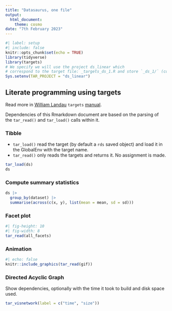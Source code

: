 ```yaml
---
title: "Datasaurus, one file"
output: 
  html_document:
    theme: cosmo
date: "7th February 2023"
---
```


```r
#| label: setup
#| include: false
knitr::opts_chunk$set(echo = TRUE)
library(tidyverse)
library(targets)
# We specify we will use the project ds_linear which 
# correspond to the target file: _targets_ds_1.R and store `_ds_1/` (config: `_targets.yaml`)
Sys.setenv(TAR_PROJECT = "ds_linear")
```

## Literate programming using targets

Read more in [William Landau](https://wlandau.github.io/about.html) `targets` [manual](https://books.ropensci.org/targets/literate-programming.html).

Dependencies of this Rmarkdown document are based on the parsing of the `tar_read()` and `tar_load()` calls within it.

### Tibble

- `tar_load()` read the target (by default a `rds` saved object) and load it in the GlobalEnv with the target name.
- `tar_read()` only reads the targets and returns it. No assignment is made.

```r
tar_load(ds)
ds
```

### Compute summary statistics


```r
ds |> 
  group_by(dataset) |>
  summarise(across(c(x, y), list(mean = mean, sd = sd)))
```



### Facet plot

```r
#| fig-height: 10
#| fig-width: 8
tar_read(all_facets)
```

### Animation

```r
#| echo: false
knitr::include_graphics(tar_read(gif))
```


### Directed Acyclic Graph

Show dependencies, optionally with the time it took to build and disk space used.

```r
tar_visnetwork(label = c("time", "size"))
```


